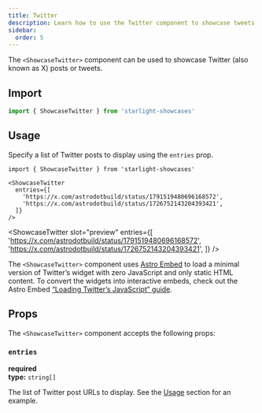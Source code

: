 ```yaml
---
title: Twitter
description: Learn how to use the Twitter component to showcase tweets.
sidebar:
  order: 5
---
```


The `<ShowcaseTwitter>` component can be used to showcase Twitter (also known as X) posts or tweets.

## Import

```js
import { ShowcaseTwitter } from 'starlight-showcases'
```

## Usage

Specify a list of Twitter posts to display using the `entries` prop.


<Preview>

```mdx title="src/content/docs/showcase.mdx"
import { ShowcaseTwitter } from 'starlight-showcases'

<ShowcaseTwitter
  entries={[
    'https://x.com/astrodotbuild/status/1791519480696168572',
    'https://x.com/astrodotbuild/status/1726752143204393421',
  ]}
/>
```

<ShowcaseTwitter
  slot="preview"
  entries={[
    'https://x.com/astrodotbuild/status/1791519480696168572',
    'https://x.com/astrodotbuild/status/1726752143204393421',
  ]}
/>

</Preview>

The `<ShowcaseTwitter>` component uses [Astro Embed](https://astro-embed.netlify.app/) to load a minimal version of Twitter’s widget with zero JavaScript and only static HTML content.
To convert the widgets into interactive embeds, check out the Astro Embed [“Loading Twitter’s JavaScript” guide](https://astro-embed.netlify.app/components/twitter/#loading-twitters-javascript).

## Props

The `<ShowcaseTwitter>` component accepts the following props:

### `entries`

**required**  
**type:** `string[]`

The list of Twitter post URLs to display.
See the [Usage](#usage) section for an example.
